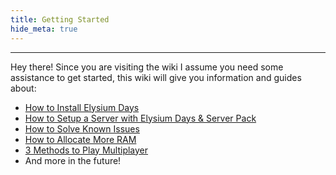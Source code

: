 ```yaml
---
title: Getting Started
hide_meta: true
---
```


<div align="center">

<ModAsset
  width="50%"
  title="Discover Content"
  location="elysium-days:image/elysium-days_header"
/>

</div>

---

Hey there! Since you are visiting the wiki I assume you need some assistance to get started, this wiki will give you information and guides about:
- [How to Install Elysium Days](https://moddedmc.wiki/en/project/elysium-days/docs/installation_guides/modpack_installation)
- [How to Setup a Server with Elysium Days & Server Pack](https://moddedmc.wiki/en/project/elysium-days/docs/installation_guides/server_installation)
- [How to Solve Known Issues](https://moddedmc.wiki/en/project/elysium-days/docs/guides/known_issues)
- [How to Allocate More RAM](https://moddedmc.wiki/en/project/elysium-days/docs/guides/memory_allocation)
- [3 Methods to Play Multiplayer](https://moddedmc.wiki/en/project/elysium-days/docs/guides/playing_multiplayer)
- And more in the future!
